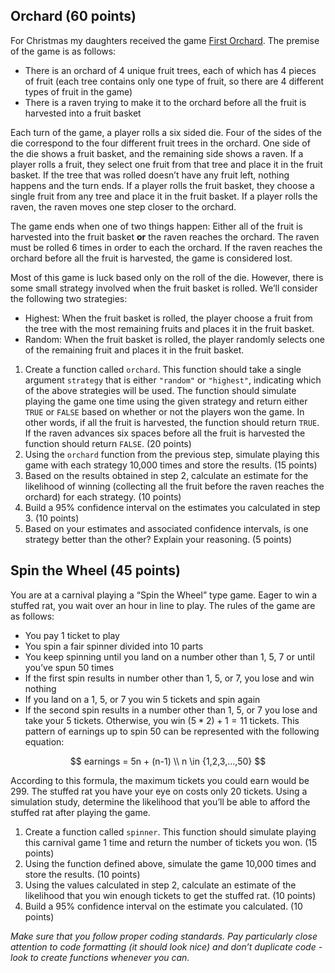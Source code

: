 ## Orchard (60 points)
For Christmas my daughters received the game [First
Orchard](https://www.habausa.com/my-very-first-games-first-orchard/).
The premise of the game is as follows:

* There is an orchard of 4 unique fruit trees, each of which has 4 pieces of
fruit (each tree contains only one type of fruit, so there are 4 different types
of fruit in the game)
* There is a raven trying to make it to the orchard before all the fruit is
harvested into a fruit basket

Each turn of the game, a player rolls a six sided die. Four of the sides of the
die correspond to the four different fruit trees in the orchard. One side of the
die shows a fruit basket, and the remaining side shows a raven. If a player
rolls a fruit, they select one fruit from that tree and place it in the fruit
basket. If the tree that was rolled doesn't have any fruit left, nothing happens
and the turn ends. If a player rolls the fruit basket, they choose a single
fruit from any tree and place it in the fruit basket. If a player rolls the
raven, the raven moves one step closer to the orchard.

The game ends when one of two things happen: Either all of the fruit is
harvested into the fruit basket **or** the raven reaches the orchard. The raven
must be rolled 6 times in order to each the orchard. If the raven reaches the
orchard before all the fruit is harvested, the game is considered lost.

Most of this game is luck based only on the roll of the die. However, there is
some small strategy involved when the fruit basket is rolled. We'll consider the
following two strategies:

* Highest: When the fruit basket is rolled, the player choose a fruit from the
tree with the most remaining fruits and places it in the fruit basket.
* Random: When the fruit basket is rolled, the player randomly selects one of
the remaining fruit and places it in the fruit basket.

1. Create a function called `orchard`. This function should take a single
argument `strategy` that is either `"random"` or `"highest"`, indicating which
of the above strategies will be used. The function should simulate playing the
game one time using the given strategy and return either `TRUE` or `FALSE` based
on whether or not the players won the game. In other words, if all the fruit is
harvested, the function should return `TRUE`. If the raven advances six spaces
before all the fruit is harvested the function should return `FALSE`. (20
points)
2. Using the `orchard` function from the previous step, simulate playing this
game with each strategy 10,000 times and store the results. (15 points)
3. Based on the results obtained in step 2, calculate an estimate for the
likelihood of winning (collecting all the fruit before the raven reaches the
orchard) for each strategy. (10 points)
4. Build a 95% confidence interval on the estimates you calculated in step 3.
(10 points)
5. Based on your estimates and associated confidence intervals, is one strategy
better than the other? Explain your reasoning. (5 points)

## Spin the Wheel (45 points)
You are at a carnival playing a "Spin the Wheel" type game. Eager to win a
stuffed rat, you wait over an hour in line to play. The rules of the game are as
follows:

* You pay 1 ticket to play
* You spin a fair spinner divided into 10 parts
* You keep spinning until you land on a number other than 1, 5, 7 or until
you've spun 50 times
* If the first spin results in number other than 1, 5, or 7, you lose and win
nothing
* If you land on a 1, 5, or 7 you win 5 tickets and spin again
* If the second spin results in a number other than 1, 5, or 7 you lose and take
your 5 tickets. Otherwise, you win $(5 * 2) + 1 = 11$ tickets. This pattern of
earnings up to spin 50 can be represented with the following equation:

$$
earnings = 5n + (n-1) \\
n \in {1,2,3,...,50}
$$

According to this formula, the maximum tickets you could earn would be 299. The
stuffed rat you have your eye on costs only 20 tickets. Using a simulation
study, determine the likelihood that you'll be able to afford the stuffed rat
after playing the game.

1. Create a function called `spinner`. This function should simulate playing
this carnival game 1 time and return the number of tickets you won. (15 points)
2. Using the function defined above, simulate the game 10,000 times and store
the results. (10 points)
3. Using the values calculated in step 2, calculate an estimate of the
likelihood that you win enough tickets to get the stuffed rat. (10 points)
4. Build a 95% confidence interval on the estimate you calculated. (10 points)

*Make sure that you follow proper coding standards. Pay particularly close
attention to code formatting (it should look nice) and don't duplicate code -
look to create functions whenever you can.*
